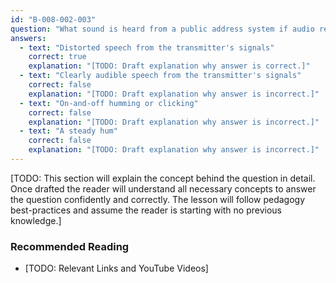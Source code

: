 ```yaml
---
id: "B-008-002-003"
question: "What sound is heard from a public address system if audio rectification of a nearby single-sideband transmission occurs?"
answers:
  - text: "Distorted speech from the transmitter's signals"
    correct: true
    explanation: "[TODO: Draft explanation why answer is correct.]"
  - text: "Clearly audible speech from the transmitter's signals"
    correct: false
    explanation: "[TODO: Draft explanation why answer is incorrect.]"
  - text: "On-and-off humming or clicking"
    correct: false
    explanation: "[TODO: Draft explanation why answer is incorrect.]"
  - text: "A steady hum"
    correct: false
    explanation: "[TODO: Draft explanation why answer is incorrect.]"
---
```


[TODO: This section will explain the concept behind the question in detail. Once drafted the reader will understand all necessary concepts to answer the question confidently and correctly. The lesson will follow pedagogy best-practices and assume the reader is starting with no previous knowledge.]

### Recommended Reading

- [TODO: Relevant Links and YouTube Videos]
